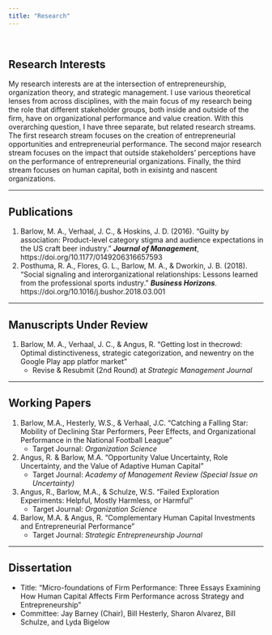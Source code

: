 ```yaml
---
title: "Research"
---
```

<br>

## **Research Interests**

My research interests are at the intersection of entrepreneurship, organization theory, and strategic management.  I use various theoretical lenses from across disciplines, with the main focus of my research being the role that different stakeholder groups, both inside and outside of the firm, have on organizational performance and value creation.  With this overarching question, I have three separate, but related research streams.  The first research stream focuses on the creation of entrepreneurial opportunities and entrepreneurial performance.  The second major research stream focuses on the impact that outside stakeholders’ perceptions have on the performance of entrepreneurial organizations. Finally, the third stream focuses on human capital, both in exisintg and nascent organizations.


___


## **Publications**

1. Barlow, M. A., Verhaal, J. C., & Hoskins, J. D. (2016). "Guilty by association: Product-level category stigma and audience expectations in the US craft beer industry." ***Journal of Management***, https://doi.org/10.1177/0149206316657593 
2. Posthuma, R. A., Flores, G. L., Barlow, M. A., & Dworkin, J. B. (2018). "Social signaling and interorganizational relationships: Lessons learned from the professional sports industry." ***Business Horizons***. https://doi.org/10.1016/j.bushor.2018.03.001 

___


## **Manuscripts Under Review**

 1. Barlow, M. A., Verhaal, J. C., & Angus, R. "Getting lost in thecrowd: Optimal distinctiveness, strategic categorization, and newentry on the Google Play app platfor market"
     - Revise & Resubmit (2nd Round) at *Strategic Management Journal*



___


## **Working Papers**
 
 1. Barlow, M.A., Hesterly, W.S., & Verhaal, J.C. "Catching a Falling Star: Mobility of Declining Star Performers, Peer Effects, and Organizational Performance in the National Football League"
     - Target Journal: *Organization Science*
 2. Angus, R. & Barlow, M.A. "Opportunity Value Uncertainty, Role Uncertainty, and the Value of Adaptive Human Capital"
     - Target Journal: *Academy of Management Review (Special Issue on Uncertainty)*
 3. Angus, R., Barlow, M.A., & Schulze, W.S. "Failed Exploration Experiments: Helpful, Mostly Harmless, or Harmful"
     - Target Journal: *Organization Science*
 4. Barlow, M.A. & Angus, R. "Complementary Human Capital Investments and Entrepreneurial Performance"
     - Target Journal: *Strategic Entrepreneurship Journal*
 

___

## **Dissertation**

 - Title: “Micro-foundations of Firm Performance: Three Essays Examining How Human Capital Affects Firm Performance across Strategy and Entrepreneurship”
 - Committee:  Jay Barney (Chair), Bill Hesterly, Sharon Alvarez, Bill Schulze, and Lyda Bigelow

